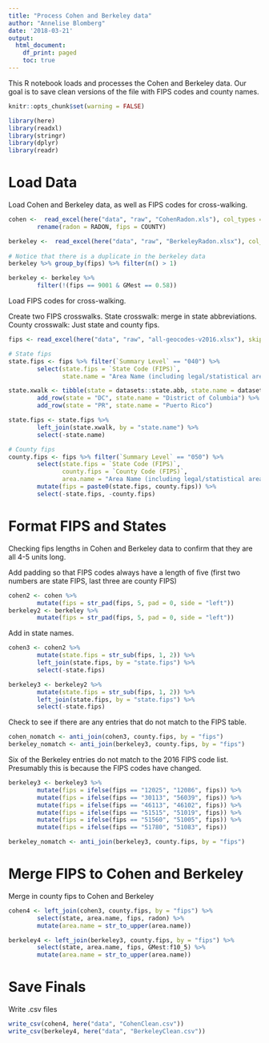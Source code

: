 ```yaml
---
title: "Process Cohen and Berkeley data"
author: "Annelise Blomberg"
date: '2018-03-21'
output:
  html_document:
    df_print: paged
    toc: true
---
```


This R notebook loads and processes the Cohen and Berkeley data. Our goal is to save clean versions of the file with FIPS codes and county names. 

```r
knitr::opts_chunk$set(warning = FALSE)

library(here)
library(readxl)
library(stringr)
library(dplyr)
library(readr)

```

# Load Data
Load Cohen and Berkeley data, as well as FIPS codes for cross-walking. 

```r
cohen <-  read_excel(here("data", "raw", "CohenRadon.xls"), col_types = "numeric") %>% 
        rename(radon = RADON, fips = COUNTY)

berkeley <-  read_excel(here("data", "raw", "BerkeleyRadon.xlsx"), col_types = "numeric") 
        
# Notice that there is a duplicate in the berkeley data
berkeley %>% group_by(fips) %>% filter(n() > 1)

berkeley <- berkeley %>% 
        filter(!(fips == 9001 & GMest == 0.58))
```

Load FIPS codes for cross-walking. 

Create two FIPS crosswalks. 
State crosswalk: merge in state abbreviations.
County crosswalk: Just state and county fips. 

```r
fips <- read_excel(here("data", "raw", "all-geocodes-v2016.xlsx"), skip = 4) 

# State fips
state.fips <- fips %>% filter(`Summary Level` == "040") %>% 
        select(state.fips = `State Code (FIPS)`, 
               state.name = "Area Name (including legal/statistical area description)")

state.xwalk <- tibble(state = datasets::state.abb, state.name = datasets::state.name) %>% 
        add_row(state = "DC", state.name = "District of Columbia") %>% 
        add_row(state = "PR", state.name = "Puerto Rico")

state.fips <- state.fips %>% 
        left_join(state.xwalk, by = "state.name") %>% 
        select(-state.name)

# County fips
county.fips <- fips %>% filter(`Summary Level` == "050") %>% 
        select(state.fips = `State Code (FIPS)`, 
               county.fips = `County Code (FIPS)`, 
               area.name = "Area Name (including legal/statistical area description)") %>% 
        mutate(fips = paste0(state.fips, county.fips)) %>% 
        select(-state.fips, -county.fips)
```

# Format FIPS and States
Checking fips lengths in Cohen and Berkeley data to confirm that they are all 4-5 units long. 

Add padding so that FIPS codes always have a length of five (first two numbers are state FIPS, last three are county FIPS) 

```r
cohen2 <- cohen %>% 
        mutate(fips = str_pad(fips, 5, pad = 0, side = "left"))
berkeley2 <- berkeley %>% 
        mutate(fips = str_pad(fips, 5, pad = 0, side = "left"))

```

Add in state names.
```r
cohen3 <- cohen2 %>% 
        mutate(state.fips = str_sub(fips, 1, 2)) %>% 
        left_join(state.fips, by = "state.fips") %>% 
        select(-state.fips)

berkeley3 <- berkeley2 %>% 
        mutate(state.fips = str_sub(fips, 1, 2)) %>% 
        left_join(state.fips, by = "state.fips") %>% 
        select(-state.fips)
```

Check to see if there are any entries that do not match to the FIPS table. 
```r

cohen_nomatch <- anti_join(cohen3, county.fips, by = "fips")
berkeley_nomatch <- anti_join(berkeley3, county.fips, by = "fips")

```

Six of the Berkeley entries do not match to the 2016 FIPS code list. Presumably this is because the FIPS codes have changed. 
```r

berkeley3 <- berkeley3 %>% 
        mutate(fips = ifelse(fips == "12025", "12086", fips)) %>% 
        mutate(fips = ifelse(fips == "30113", "56039", fips)) %>%
        mutate(fips = ifelse(fips == "46113", "46102", fips)) %>%
        mutate(fips = ifelse(fips == "51515", "51019", fips)) %>%
        mutate(fips = ifelse(fips == "51560", "51005", fips)) %>%
        mutate(fips = ifelse(fips == "51780", "51083", fips)) 

berkeley_nomatch <- anti_join(berkeley3, county.fips, by = "fips")

```

# Merge FIPS to Cohen and Berkeley 
Merge in county fips to Cohen and Berkeley
```r
cohen4 <- left_join(cohen3, county.fips, by = "fips") %>% 
        select(state, area.name, fips, radon) %>% 
        mutate(area.name = str_to_upper(area.name))

berkeley4 <- left_join(berkeley3, county.fips, by = "fips") %>% 
        select(state, area.name, fips, GMest:f10_5) %>% 
        mutate(area.name = str_to_upper(area.name))

```

# Save Finals
Write .csv files 
```r
write_csv(cohen4, here("data", "CohenClean.csv"))
write_csv(berkeley4, here("data", "BerkeleyClean.csv"))
```


